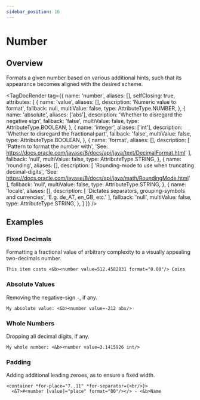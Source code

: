 ```yaml
---
sidebar_position: 16
---
```



# Number

## Overview

Formats a given number based on various additional hints, such that its appearance becomes aligned with the desired scheme.

<TagDocRender tag={{
  name: 'number',
  aliases: [],
  selfClosing: true,
  attributes: [
    {
      name: 'value',
      aliases: [],
      description: 'Numeric value to format',
      fallback: null,
      multiValue: false,
      type: AttributeType.NUMBER,
    },
    {
      name: 'absolute',
      aliases: ['abs'],
      description: 'Whether to disregard the negative sign',
      fallback: 'false',
      multiValue: false,
      type: AttributeType.BOOLEAN,
    },
    {
      name: 'integer',
      aliases: ['int'],
      description: 'Whether to disregard the fractional part',
      fallback: 'false',
      multiValue: false,
      type: AttributeType.BOOLEAN,
    },
    {
      name: 'format',
      aliases: [],
      description: [
        'Pattern to format the number with',
        'See: https://docs.oracle.com/javase/8/docs/api/java/text/DecimalFormat.html'
      ],
      fallback: 'null',
      multiValue: false,
      type: AttributeType.STRING,
    },
    {
      name: 'rounding',
      aliases: [],
      description: [
        'Rounding-mode to use when truncating decimal-digits',
        'See: https://docs.oracle.com/javase/8/docs/api/java/math/RoundingMode.html'
      ],
      fallback: 'null',
      multiValue: false,
      type: AttributeType.STRING,
    },
    {
      name: 'locale',
      aliases: [],
      description: [
        'Dictates separators, grouping-symbols and currencies',
        'E.g. de_AT, en_GB, etc.'
      ],
      fallback: 'null',
      multiValue: false,
      type: AttributeType.STRING,
    },
  ]
}} />

## Examples

### Fixed Decimals

Formatting a fractional value of arbitrary complexity to a visually appealing two-decimals number.

```!component-markup
This item costs <&b><number value=512.4582831 format="0.00"/> Coins
```

### Absolute Values

Removing the negative-sign `-`, if any.

```!component-markup
My absolute value: <&b><number value=-212 abs/>
```

### Whole Numbers

Dropping all decimal digits, if any.

```!component-markup
My whole number: <&b><number value=3.1415926 int/>
```

### Padding

Adding additional leading zeroes, as to ensure a fixed width.

```!component-markup
<container *for-place="7..11" *for-separator={<br/>}>
  <&7>#<number [value]="place" format="00"/></> - <&b>Name
```